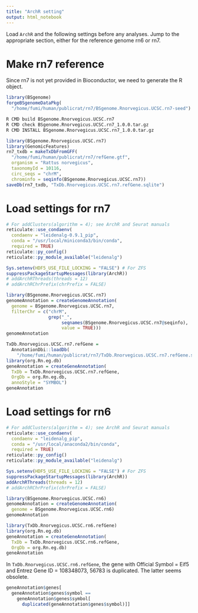 ```yaml
---
title: "ArchR setting"
output: html_notebook
---
```


Load `ArchR` and the following settings before any analyses.
Jump to the appropriate section, either for the reference genome
rn6 or rn7.

# Make rn7 reference

Since rn7 is not yet provided in Bioconductor,
we need to generate the R object.

```r
library(BSgenome)
forgeBSgenomeDataPkg(
  "/home/fumi/human/publicrat/rn7/BSgenome.Rnorvegicus.UCSC.rn7-seed")
```

```bash
R CMD build BSgenome.Rnorvegicus.UCSC.rn7
R CMD check BSgenome.Rnorvegicus.UCSC.rn7_1.0.0.tar.gz
R CMD INSTALL BSgenome.Rnorvegicus.UCSC.rn7_1.0.0.tar.gz
```

```r
library(BSgenome.Rnorvegicus.UCSC.rn7)
library(GenomicFeatures)
rn7_txdb = makeTxDbFromGFF(
  "/home/fumi/human/publicrat/rn7/refGene.gtf",
  organism = "Rattus norvegicus",
  taxonomyId = 10116,
  circ_seqs = "chrM",
  chrominfo = seqinfo(BSgenome.Rnorvegicus.UCSC.rn7))
saveDb(rn7_txdb, "TxDb.Rnorvegicus.UCSC.rn7.refGene.sqlite")
```

# Load settings for rn7

```r
# For addClusters(algorithm = 4); see ArchR and Seurat manuals
reticulate::use_condaenv(
  condaenv = "leidenalg-0.9.1_pip",
  conda = "/usr/local/miniconda3/bin/conda",
  required = TRUE)
reticulate::py_config()
reticulate::py_module_available("leidenalg")
```

```r
Sys.setenv(HDF5_USE_FILE_LOCKING = "FALSE") # For ZFS
suppressPackageStartupMessages(library(ArchR))
# addArchRThreads(threads = 12)
# addArchRChrPrefix(chrPrefix = FALSE) 
```

```r
library(BSgenome.Rnorvegicus.UCSC.rn7)
genomeAnnotation = createGenomeAnnotation(
  genome = BSgenome.Rnorvegicus.UCSC.rn7,
  filterChr = c("chrM",
                grep("_",
                     seqnames(BSgenome.Rnorvegicus.UCSC.rn7@seqinfo),
                     value = TRUE)))
genomeAnnotation
```

```r
TxDb.Rnorvegicus.UCSC.rn7.refGene =
  AnnotationDbi::loadDb(
    "/home/fumi/human/publicrat/rn7/TxDb.Rnorvegicus.UCSC.rn7.refGene.sqlite")
library(org.Rn.eg.db)
geneAnnotation = createGeneAnnotation(
  TxDb = TxDb.Rnorvegicus.UCSC.rn7.refGene,
  OrgDb = org.Rn.eg.db,
  annoStyle = "SYMBOL")
geneAnnotation
```

# Load settings for rn6

```r
# For addClusters(algorithm = 4); see ArchR and Seurat manuals
reticulate::use_condaenv(
  condaenv = "leidenalg_pip",
  conda = "/usr/local/anaconda2/bin/conda",
  required = TRUE)
reticulate::py_config()
reticulate::py_module_available("leidenalg")
```

```r
Sys.setenv(HDF5_USE_FILE_LOCKING = "FALSE") # For ZFS
suppressPackageStartupMessages(library(ArchR))
addArchRThreads(threads = 12)
# addArchRChrPrefix(chrPrefix = FALSE) 
```

```r
library(BSgenome.Rnorvegicus.UCSC.rn6)
genomeAnnotation = createGenomeAnnotation(
  genome = BSgenome.Rnorvegicus.UCSC.rn6)
genomeAnnotation
```

```r
library(TxDb.Rnorvegicus.UCSC.rn6.refGene)
library(org.Rn.eg.db)
geneAnnotation = createGeneAnnotation(
  TxDb = TxDb.Rnorvegicus.UCSC.rn6.refGene,
  OrgDb = org.Rn.eg.db)
geneAnnotation
```
In `TxDb.Rnorvegicus.UCSC.rn6.refGene`, the gene with
Official Symbol = Eif5 and
Entrez Gene ID = 108348073, 56783 is duplicated.
The latter seems obsolete.

```r
geneAnnotation$genes[
  geneAnnotation$genes$symbol ==
    geneAnnotation$genes$symbol[
      duplicated(geneAnnotation$genes$symbol)]]
```
